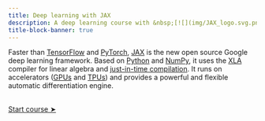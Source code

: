 ```yaml
---
title: Deep learning with JAX
description: A deep learning course with &nbsp;[![](img/JAX_logo.svg.png){width="4%" fig-alt="noshadow"}](https://jax.readthedocs.io/)
title-block-banner: true
---
```


:::{.topdef}

Faster than [TensorFlow](https://www.tensorflow.org/) and [PyTorch](https://pytorch.org/), [JAX](https://jax.readthedocs.io/) is the new open source Google deep learning framework. Based on [Python](https://www.python.org/) and [NumPy](https://numpy.org/), it uses the [XLA](https://www.tensorflow.org/xla) compiler for linear algebra and [just-in-time compilation](https://en.wikipedia.org/wiki/Just-in-time_compilation). It runs on accelerators ([GPUs](https://en.wikipedia.org/wiki/Graphics_processing_unit) and [TPUs](https://en.wikipedia.org/wiki/Tensor_Processing_Unit)) and provides a powerful and flexible automatic differentiation engine.

<!-- This course will introduce the basic concepts of deep learning and will get you started building and training neural networks with a modern toolkit. -->

<!-- - [PyTorch](https://pytorch.org/), [TensorFlow](https://www.tensorflow.org/), and [Hugging Face](https://huggingface.co/) to load datasets -->
<!-- - [Flax](https://flax.readthedocs.io/en/latest/index.html) (an open source Python neural network library built on top of [JAX](https://jax.readthedocs.io/)) to build neural networks -->
<!-- - [JAX](https://jax.readthedocs.io/) and [Flax](https://flax.readthedocs.io/en/latest/index.html) to calculate gradients and optimize the networks parameters -->
<!-- - [JAX](https://jax.readthedocs.io/) and [TensorBoard](https://www.tensorflow.org/tensorboard/) for profiling -->

:::

<br>
[[Start course ➤](jx_why.qmd)]{.topinline}
